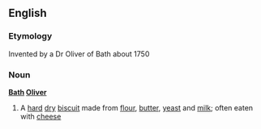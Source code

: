 ==English==
===Etymology===
Invented by a Dr Oliver of Bath about 1750
===Noun===
'''[[Bath]] [[Oliver]]'''
#A [[hard]] [[dry]] [[biscuit]] made from [[flour]], [[butter]], [[yeast]] and [[milk]]; often eaten with [[cheese]]